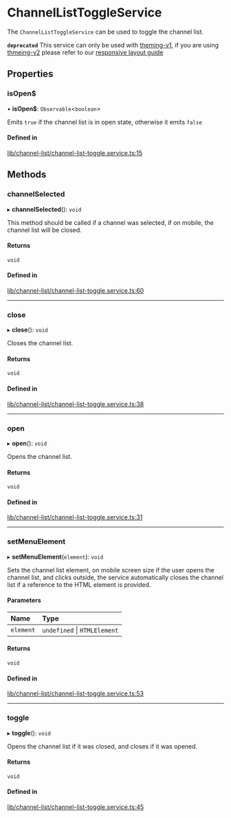 # ChannelListToggleService

The `ChannelListToggleService` can be used to toggle the channel list.

**`deprecated`** This service can only be used with [theming-v1](../concepts/theming-and-css.mdx), if you are using [thmeing-v2](../theming/introduction.mdx) please refer to our [responsive layout guide](../code-examples/responsive-layout.mdx)

## Properties

### isOpen$

• **isOpen$**: `Observable`<`boolean`\>

Emits `true` if the channel list is in open state, otherwise it emits `false`

#### Defined in

[lib/channel-list/channel-list-toggle.service.ts:15](https://github.com/GetStream/stream-chat-angular/blob/916ae37/projects/stream-chat-angular/src/lib/channel-list/channel-list-toggle.service.ts#L15)

## Methods

### channelSelected

▸ **channelSelected**(): `void`

This method should be called if a channel was selected, if on mobile, the channel list will be closed.

#### Returns

`void`

#### Defined in

[lib/channel-list/channel-list-toggle.service.ts:60](https://github.com/GetStream/stream-chat-angular/blob/916ae37/projects/stream-chat-angular/src/lib/channel-list/channel-list-toggle.service.ts#L60)

___

### close

▸ **close**(): `void`

Closes the channel list.

#### Returns

`void`

#### Defined in

[lib/channel-list/channel-list-toggle.service.ts:38](https://github.com/GetStream/stream-chat-angular/blob/916ae37/projects/stream-chat-angular/src/lib/channel-list/channel-list-toggle.service.ts#L38)

___

### open

▸ **open**(): `void`

Opens the channel list.

#### Returns

`void`

#### Defined in

[lib/channel-list/channel-list-toggle.service.ts:31](https://github.com/GetStream/stream-chat-angular/blob/916ae37/projects/stream-chat-angular/src/lib/channel-list/channel-list-toggle.service.ts#L31)

___

### setMenuElement

▸ **setMenuElement**(`element`): `void`

Sets the channel list element, on mobile screen size if the user opens the channel list, and clicks outside, the service automatically closes the channel list if a reference to the HTML element is provided.

#### Parameters

| Name | Type |
| :------ | :------ |
| `element` | `undefined` \| `HTMLElement` |

#### Returns

`void`

#### Defined in

[lib/channel-list/channel-list-toggle.service.ts:53](https://github.com/GetStream/stream-chat-angular/blob/916ae37/projects/stream-chat-angular/src/lib/channel-list/channel-list-toggle.service.ts#L53)

___

### toggle

▸ **toggle**(): `void`

Opens the channel list if it was closed, and closes if it was opened.

#### Returns

`void`

#### Defined in

[lib/channel-list/channel-list-toggle.service.ts:45](https://github.com/GetStream/stream-chat-angular/blob/916ae37/projects/stream-chat-angular/src/lib/channel-list/channel-list-toggle.service.ts#L45)
